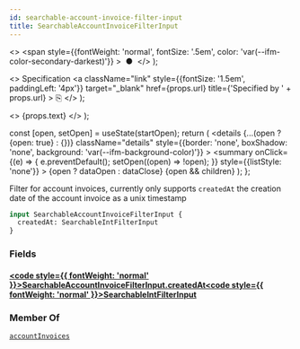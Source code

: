 ```yaml
---
id: searchable-account-invoice-filter-input
title: SearchableAccountInvoiceFilterInput
---
```


  <>
    <span
      style={{fontWeight: 'normal', fontSize: '.5em', color: 'var(--ifm-color-secondary-darkest)'}}
    >
      &nbsp;●&nbsp;
    </span>
  </>
);

  <>
    Specification
    <a
      className="link"
      style={{fontSize: '1.5em', paddingLeft: '4px'}}
      target="_blank"
      href={props.url}
      title={'Specified by ' + props.url}
    >
      ⎘
    </a>
  </>
);

  <>
    <span className={props.class}>{props.text}</span>
  </>
);


  const [open, setOpen] = useState(startOpen);
  return (
    <details
      {...(open ? {open: true} : {})}
      className="details"
      style={{border: 'none', boxShadow: 'none', background: 'var(--ifm-background-color)'}}
    >
      <summary
        onClick={(e) => {
          e.preventDefault();
          setOpen((open) => !open);
        }}
        style={{listStyle: 'none'}}
      >
        {open ? dataOpen : dataClose}
      </summary>
      {open && children}
    </details>
  );
};

Filter for account invoices, currently only supports `createdAt`
the creation date of the account invoice as a unix timestamp

```graphql
input SearchableAccountInvoiceFilterInput {
  createdAt: SearchableIntFilterInput
}
```

### Fields

#### [<code style={{ fontWeight: 'normal' }}>SearchableAccountInvoiceFilterInput.<b>createdAt</b></code>](#)<Bullet />[<code style={{ fontWeight: 'normal' }}><b>SearchableIntFilterInput</b></code>](/docs/apis/graphql/types/inputs/searchable-int-filter-input.mdx) <Badge class="badge badge--secondary " text="input"/>

### Member Of

[`accountInvoices`](/docs/apis/graphql/operations/queries/account-invoices.mdx) <Badge class="badge badge--secondary badge--relation" text="query"/>
